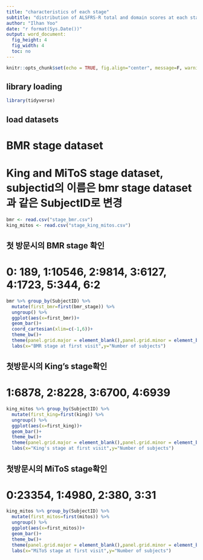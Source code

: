 ---
title: "characteristics of each stage"
subtitle: "distribution of ALSFRS-R total and domain scores at each stage"
author: "Ilhan Yoo"
date: "r format(Sys.Date())"
output: word_document:
  fig_height: 4
  fig_width: 4
  toc: no
---

```{r setup, include=FALSE}
knitr::opts_chunk$set(echo = TRUE, fig.align="center", message=F, warning=F, dpi = 300, dev="tiff")
```

## library loading

```{r}
library(tidyverse)
```

## load datasets
# BMR stage dataset
# King and MiToS stage dataset, subjectid의 이름은 bmr stage dataset과 같은 SubjectID로 변경 

```{r}
bmr <- read.csv("stage_bmr.csv")
king_mitos <- read.csv("stage_king_mitos.csv")
```


## 첫 방문시의 BMR stage 확인
# 0: 189, 1:10546, 2:9814, 3:6127, 4:1723, 5:344, 6:2
```{r}
bmr %>% group_by(SubjectID) %>% 
  mutate(first_bmr=first(bmr_stage)) %>%
  ungroup() %>% 
  ggplot(aes(x=first_bmr))+
  geom_bar()+
  coord_cartesian(xlim=c(-1,6))+
  theme_bw()+
  theme(panel.grid.major = element_blank(),panel.grid.minor = element_blank())+
  labs(x="BMR stage at first visit",y="Number of subjects")
```



## 첫방문시의 King's stage확인
# 1:6878, 2:8228, 3:6700, 4:6939
```{r}
king_mitos %>% group_by(SubjectID) %>% 
  mutate(first_king=first(king)) %>%
  ungroup() %>% 
  ggplot(aes(x=first_king))+
  geom_bar()+
  theme_bw()+
  theme(panel.grid.major = element_blank(),panel.grid.minor = element_blank())+
  labs(x="King's stage at first visit",y="Number of subjects")
```



## 첫방문시의 MiToS stage확인
# 0:23354, 1:4980, 2:380, 3:31
```{r}
king_mitos %>% group_by(SubjectID) %>% 
  mutate(first_mitos=first(mitos)) %>%
  ungroup() %>% 
  ggplot(aes(x=first_mitos))+
  geom_bar()+
  theme_bw()+
  theme(panel.grid.major = element_blank(),panel.grid.minor = element_blank())+
  labs(x="MiToS stage at first visit",y="Number of subjects")
```

